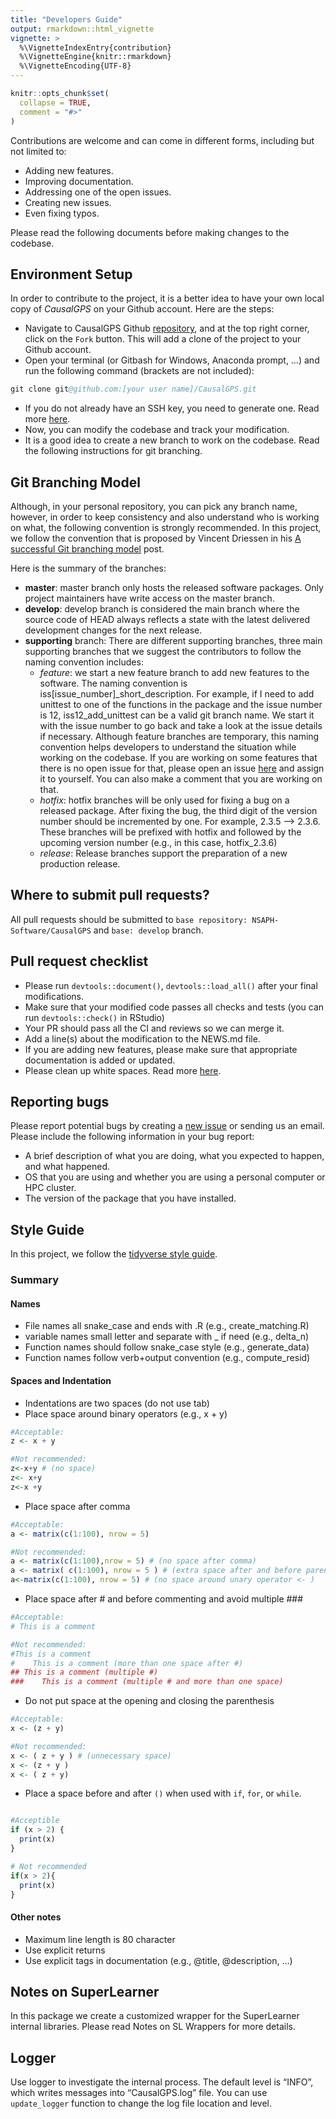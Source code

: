 ```yaml
---
title: "Developers Guide"
output: rmarkdown::html_vignette
vignette: >
  %\VignetteIndexEntry{contribution}
  %\VignetteEngine{knitr::rmarkdown}
  %\VignetteEncoding{UTF-8}
---
```


```r
knitr::opts_chunk$set(
  collapse = TRUE,
  comment = "#>"
)
```

Contributions are welcome and can come in different forms, including but not limited to:
 
- Adding new features.
- Improving documentation.
- Addressing one of the open issues.
- Creating new issues.
- Even fixing typos.

Please read the following documents before making changes to the codebase.

## Environment Setup

In order to contribute to the project, it is a better idea to have your own local copy of  _CausalGPS_ on your Github account. Here are the steps:

- Navigate to CausalGPS Github [repository](https://github.com/NSAPH-Software/CausalGPS/), and at the top right corner, click on the `Fork` button. This will add a clone of the project to your Github account.
- Open your terminal (or Gitbash for Windows, Anaconda prompt, ...) and run the following command  (brackets are not included):

```S
git clone git@github.com:[your user name]/CausalGPS.git
```
- If you do not already have an SSH key, you need to generate one. Read more [here](https://docs.github.com/en/github-ae@latest/github/authenticating-to-github/generating-a-new-ssh-key-and-adding-it-to-the-ssh-agent).
- Now, you can modify the codebase and track your modification.
- It is a good idea to create a new branch to work on the codebase. Read the following instructions for git branching.

## Git Branching Model

Although, in your personal repository, you can pick any branch name, however, in order to keep consistency and also understand who is working on what, the following convention is strongly recommended.  In this project, we follow the convention that is proposed by Vincent Driessen in his [A successful Git branching model](https://nvie.com/posts/a-successful-git-branching-model/) post.

Here is the summary of the branches:

- **master**: master branch only hosts the released software packages. Only project maintainers have write access on the master branch.
- **develop**: develop branch is considered the main branch where the source code of HEAD always reflects a state with the latest delivered development changes for the next release.
- **supporting** branch: There are different supporting branches, three main supporting branches that we suggest the contributors to follow the naming convention includes:
  - *feature*: we start a new feature branch to add new features to the software. The naming convention is iss[issue_number]_short_description. For example, if I need to add unittest to one of the functions in the package and the issue number is 12, iss12_add_unittest can be a valid git branch name. We start it with the issue number to go back and take a look at the issue details if necessary. Although feature branches are temporary, this naming convention helps developers to understand the situation while working on the codebase. If you are working on some features that there is no open issue for that, please open an issue [here](https://github.com/NSAPH-Software/CausalGPS/issues/) and assign it to yourself. You can also make a comment that you are working on that. 
  - *hotfix*: hotfix branches will be only used for fixing a bug on a released package. After fixing the bug, the third digit of the version number should be incremented by one. For example, 2.3.5 –> 2.3.6. These branches will be prefixed with hotfix and followed by the upcoming version number (e.g., in this case, hotfix_2.3.6)
  - *release*: Release branches support the preparation of a new production release.

## Where to submit pull requests?

All pull requests should be submitted to `base repository: NSAPH-Software/CausalGPS` and `base: develop` branch.

## Pull request checklist

- Please run `devtools::document()`, `devtools::load_all()` after your final modifications.
- Make sure that your modified code passes all checks and tests (you can run `devtools::check()` in RStudio)
- Your PR should pass all the CI and reviews so we can merge it.
- Add a line(s) about the modification to the NEWS.md file.
- If you are adding new features, please make sure that appropriate documentation is added or updated.
- Please clean up white spaces. Read more [here](https://softwareengineering.stackexchange.com/questions/121555/why-is-trailing-whitespace-a-big-deal/).

## Reporting bugs

Please report potential bugs by creating a [new issue](https://github.com/NSAPH-Software/CausalGPS/issues/) or sending us an email. Please include the following information in your bug report:

- A brief description of what you are doing, what you expected to happen, and what happened. 
- OS that you are using and whether you are using a personal computer or HPC cluster. 
- The version of the package that you have installed.

## Style Guide

In this project, we follow the [tidyverse style guide](https://style.tidyverse.org/). 

### Summary

#### Names

- File names all snake_case and ends with .R (e.g., create_matching.R)
- variable names small letter and separate with _ if need (e.g., delta_n)
- Function names should follow snake_case style (e.g., generate_data)
- Function names follow verb+output convention (e.g., compute_resid)

#### Spaces and Indentation

- Indentations are two spaces (do not use tab)
- Place space around binary operators (e.g., x + y)

```R
#Acceptable:
z <- x + y

#Not recommended:
z<-x+y # (no space)
z<- x+y
z<-x +y
```

- Place space after comma

```R
#Acceptable:
a <- matrix(c(1:100), nrow = 5)

#Not recommended:
a <- matrix(c(1:100),nrow = 5) # (no space after comma)
a <- matrix( c(1:100), nrow = 5 ) # (extra space after and before parentheses)
a<-matrix(c(1:100), nrow = 5) # (no space around unary operator <- )
```

- Place space after # and before commenting and avoid multiple ###

```R
#Acceptable:
# This is a comment

#Not recommended:
#This is a comment
#    This is a comment (more than one space after #)
## This is a comment (multiple #)
###    This is a comment (multiple # and more than one space)
```

- Do not put space at the opening and closing the parenthesis

```R
#Acceptable:
x <- (z + y)

#Not recommended:
x <- ( z + y ) # (unnecessary space)
x <- (z + y )
x <- ( z + y)
```

- Place a space before and after `()` when used with `if`, `for`, or `while`.

```R

#Acceptible
if (x > 2) {
  print(x)
}

# Not recommended
if(x > 2){
  print(x)
}
```

#### Other notes

- Maximum line length is 80 character
- Use explicit returns
- Use explicit tags in documentation (e.g., @title, @description, ...)

## Notes on SuperLearner

In this package we create a customized wrapper for the SuperLearner internal libraries. Please read Notes on SL Wrappers for more details.

## Logger

Use logger to investigate the internal process. The default level is "INFO", which writes messages into "CausalGPS.log" file. You can 
use `update_logger` function to change the log file location and level. 

